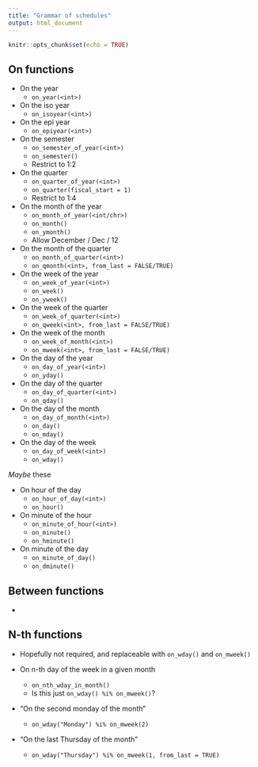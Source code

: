 ```yaml
---
title: "Grammar of schedules"
output: html_document
---
```


```r
knitr::opts_chunk$set(echo = TRUE)
```

## On functions

- On the year
  - `on_year(<int>)`
- On the iso year
  - `on_isoyear(<int>)`
- On the epi year
  - `on_epiyear(<int>)`
  
- On the semester
  - `on_semester_of_year(<int>)`
  - `on_semester()`
  - Restrict to 1:2
  
- On the quarter
  - `on_quarter_of_year(<int>)`
  - `on_quarter(fiscal_start = 1)`
  - Restrict to 1:4
  
- On the month of the year
  - `on_month_of_year(<int/chr>)`
  - `on_month()`
  - `on_ymonth()`
  - Allow December / Dec / 12
- On the month of the quarter
  - `on_month_of_quarter(<int>)`
  - `on_qmonth(<int>, from_last = FALSE/TRUE)`
  
- On the week of the year
  - `on_week_of_year(<int>)`
  - `on_week()`
  - `on_yweek()`
- On the week of the quarter
  - `on_week_of_quarter(<int>)`
  - `on_qweek(<int>, from_last = FALSE/TRUE)`
- On the week of the month
  - `on_week_of_month(<int>)`
  - `on_mweek(<int>, from_last = FALSE/TRUE)`

- On the day of the year
  - `on_day_of_year(<int>)`
  - `on_yday()`
- On the day of the quarter
  - `on_day_of_quarter(<int>)`
  - `on_qday()`
- On the day of the month
  - `on_day_of_month(<int>)`
  - `on_day()`
  - `on_mday()`
- On the day of the week
  - `on_day_of_week(<int>)`
  - `on_wday()`
  
_Maybe_ these

- On hour of the day
  - `on_hour_of_day(<int>)`
  - `on_hour()`

- On minute of the hour
  - `on_minute_of_hour(<int>)`
  - `on_minute()`
  - `on_hminute()`
- On minute of the day
  - `on_minute_of_day()`
  - `on_dminute()`
  
## Between functions

- 


## N-th functions

- Hopefully not required, and replaceable with `on_wday()` and `on_mweek()`

- On n-th day of the week in a given month
  - `on_nth_wday_in_month()`
  - Is this just `on_wday() %i% on_mweek()`?
  
- "On the second monday of the month"
  - `on_wday("Monday") %i% on_mweek(2)`

- "On the last Thursday of the month"
  - `on_wday("Thursday") %i% on_mweek(1, from_last = TRUE)`
